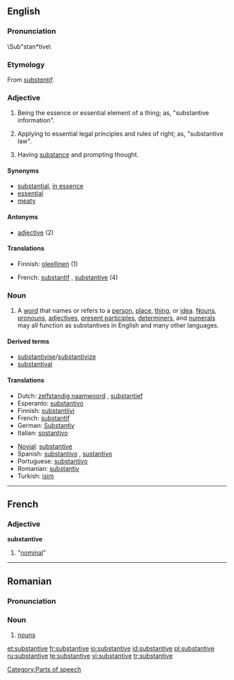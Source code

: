 {{wikipedia}}
==English==

===Pronunciation===
\Sub"stan*tive\

===Etymology===
From {{OF.}} ''[[substantif]]''.

===Adjective===
{{en-adj}}

# Being the essence or essential element of a thing; as, "substantive information".
# {{law}} Applying to essential legal principles and rules of right; as, "substantive law".
# Having [[substance]] and prompting thought.

====Synonyms====
* [[substantial]], [[in essence]]
* [[essential]]
* [[meaty]]

====Antonyms====
* [[adjective]] (2)

====Translations====
{{rfc-trans}}
{{trans-top|fixme=Translation table header lacks gloss}}
*Finnish: [[oleellinen]] (1)
{{trans-mid}}
*French: [[substantif]] {{m}}, [[substantive#French|substantive]] {{f}} (4)
{{trans-bottom}}

===Noun===
{{en-noun}}

# {{grammar}} A [[word]] that names or refers to a [[person]], [[place]], [[thing]], or [[idea]].  [[noun|Nouns]], [[pronoun]]s, [[adjective]]s, [[present participle]]s, [[determiner]]s, and [[numeral]]s may all function as substantives in English and many other languages.

====Derived terms====
*[[substantivise]]/[[substantivize]]
*[[substantival]]

====Translations====
{{trans-top|fixme=Translation table header lacks gloss}}
*Dutch: [[zelfstandig naamwoord]] {{n}}, [[substantief]] {{n}}
*Esperanto: [[substantivo]]
*Finnish: [[substantiivi]]
*French: [[substantif]] {{m}}
*German: [[Substantiv]] {{n}}
*Italian: [[sostantivo]] {{m}}
{{trans-mid}}
*[[Novial]]: [[substantive]]
*Spanish: [[substantivo]] {{m}}, [[sustantivo]] {{m}}
*Portuguese: [[substantivo]]
*Romanian: [[substantiv]] {{n}}
*Turkish: [[isim]]
{{trans-bottom}}

[[Category:Parts of speech]]

----

==French==

===Adjective===
'''substantive'''

# {{feminine of|substantif}} "[[nominal]]"

----

==Romanian==

===Pronunciation===
{{IPA|/sub.stan'ti.ve/}}

===Noun===
{{ro-pl|substantiv|gend=n}}

# [[nouns]]

[[et:substantive]]
[[fr:substantive]]
[[io:substantive]]
[[id:substantive]]
[[pl:substantive]]
[[ru:substantive]]
[[te:substantive]]
[[vi:substantive]]
[[tr:substantive]]